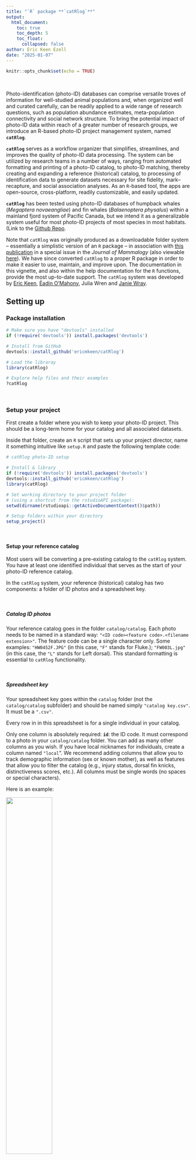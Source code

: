 ```yaml
---
title: "`R` package **`catRlog`**"
output:
  html_document:
    toc: true
    toc_depth: 5
    toc_float: 
      collapsed: false
author: Eric Keen Ezell
date: "2025-01-07"
---
```


```r
knitr::opts_chunk$set(echo = TRUE)
```

&nbsp;  

Photo-identification (photo-ID) databases can comprise versatile troves of information for well-studied animal populations and, when organized well and curated carefully, can be readily applied to a wide range of research questions, such as population abundance estimates, meta-population connectivity and social network structure. To bring the potential impact of photo-ID data within reach of a greater number of research groups, we introduce an R-based photo-ID project management system, named **`catRlog`**.  


**`catRlog`** serves as a workflow organizer that simplifies, streamlines, and improves the quality of photo-ID data processing. The system can be utilized by research teams in a number of ways, ranging from automated formatting and printing of a photo-ID catalog, to photo-ID matching, thereby creating and expanding a reference (historical) catalog, to processing of identification data to generate datasets necessary for site fidelity, mark–recapture, and social association analyses. As an `R`-based tool, the apps are open-source, cross-platform, readily customizable, and easily updated.  


**`catRlog`** has been tested using photo-ID databases of humpback whales (*Megaptera novaeangliae*) and fin whales (*Balaenoptera physalus*) within a mainland fjord system of Pacific Canada, but we intend it as a generalizable system useful for most photo-ID projects of most species in most habitats. (Link to the [Github Repo](https://github.com/ericmkeen/catRlog).  

Note that `catRlog` was originally produced as a downloadable folder system -- essentially a simplistic version of an `R` package -- in association with [this publication](https://link.springer.com/article/10.1007%2Fs42991-021-00158-7) in a special issue in the *Journal of Mammalogy* (also viewable [here](https://rdcu.be/csdPC)). We have since converted `catRlog` to a proper R package in order to make it easier to use, maintain, and improve upon. The documentation in this vignette, and also within the help documentation for the `R` functions, provide the most up-to-date support. The `catRlog` system was developed by [Eric Keen](https://new.sewanee.edu/our-faculty-staff/eric-ezell/), [Éadin O'Mahony](https://eadinomahony.wordpress.com/), Julia Wren and [Janie Wray](https://bcwhales.org/our-team/). 


## Setting up

### Package installation 

```r
# Make sure you have "devtools" installed
if (!require('devtools')) install.packages('devtools')

# Install from GitHub
devtools::install_github('ericmkeen/catRlog')

# Load the libraray
library(catRlog)

# Explore help files and their examples
?catRlog
```

&nbsp;  

### Setup your project

First create a folder where you wish to keep your photo-ID project. This should be a long-term home for your catalog and all associated datasets.  

Inside that folder, create an `R` script that sets up your project director, name it something intuitive like `setup.R` and paste the following template code:  

```r
# catRlog photo-ID setup

# Install & library
if (!require('devtools')) install.packages('devtools')
devtools::install_github('ericmkeen/catRlog')
library(catRlog)

# Set working directory to your project folder
# (using a shortcut from the rstudioAPI package):
setwd(dirname(rstudioapi::getActiveDocumentContext()$path))

# Setup folders within your directory
setup_project()

```

&nbsp;  

#### Setup your reference catalog

Most users will be converting a pre-existing catalog to the `catRlog` system. You have at least one identified individual that serves as the start of your photo-ID reference catalog. 

In the `catRlog` system, your reference (historical) catalog has two components: a folder of ID photos and a spreadsheet key. 

&nbsp;  

##### Catalog ID photos 

Your reference catalog goes in the folder `catalog/catalog`. Each photo needs to be named in a standard way: `"<ID code><feature code>.<filename extension>"`. The feature code can be a single character only. Some examples: `"HW0452F.JPG"` (in this case, `"F"` stands for Fluke.); `"FW003L.jpg"` (in this case, the `"L"` stands for Left dorsal). This standard formatting is essential to `catRlog` functionality.

&nbsp;  

##### Spreadsheet key

Your spreadsheet key goes within the `catalog` folder (not the `catalog/catalog` subfolder) and should be named simply `"catalog key.csv"`.  It must be a `".csv"`.  

Every row in in this spreadsheet is for a single individual in your catalog. 

Only one column is absolutely required: **`id`**: the ID code. It must correspond to a photo in your `catalog/catalog` folder.  You can add as many other columns as you wish. If you have local nicknames for individuals, create a column named `"local`". We recommend adding columns that allow you to track demographic information (sex or known mother), as well as features that allow you to filter the catalog (e.g., injury status, dorsal fin knicks, distinctiveness scores, etc.). All columns must be single words (no spaces or special characters).  

Here is an example:  

![](img/key_eg.png){width=50%} 

&nbsp;


**With these data in place, you should now be able** to open an interactive dashboard that allows you to peruse and filter your reference catalog:  

```r
catalog()
```


&nbsp;  
![](img/catalog_eg.png){width=90%}. 

&nbsp;  



##### Custom filtering options

The `catalog()` function accepts an input, `"filters"`, that allows you to add filter options to the Shiny app that is launched. You can provide up to three different column names from your `catalog key.csv` to use as filters. Supply them as a character vector, like this: 

```r
catalog(filters = c('injury', 'nick', 'hole'))
```

&nbsp;  

#### Bring in sightings

All records of photo-identifications should be provided as spreadsheets within the `events` folder. A convenient way to name these spreadsheets would be `"<year> <platform or photographer>.csv"`, but the spreadsheets can be named whatever you want.  

Note, however, that if there are photos associated with these events, the spreadsheet name must be exactly the same as the corresponding photo collection within the `photos` folder. For example, if I have an events spreadsheet named `"events/2016 Bangarang.csv"`, the photos associated with those events must be in a subfolder named `"photos/2016 Bangarang"`.  

In your events spreadsheet, each row represents a single identification of an individual from a single encounter. You are free to have multiple ID photos for an individual in any given encounter (e.g., a left dorsal photo and a right dorsal photo), but each photo you wish to match with must have its own row. 

The required columns are: 

- **`year`**: numeric in "YYYY" format.  

- **`month`**: numeric from 1-12.  

- **`day`**: numeric from 1-31.  

- **`group`**: a unique numeric identifier for each social group. Group identifiers only need to be unique for each day of effort.   


Semi-required columns are:  

- **`file`**: the image filename in the corresponding photos collection. Filetype extension is not required.  You need this column if you want to take advantage of matching and scoring features of the `catRlog` system, but it is not needed if you just wish to use the analytical functions in order to summarize your sighting histories. If the latter, the `id` column must be present.   

- **`id`**: the identification code for the individual. If the `file` is supplied, you can use the `catRlog` scoring and matching features to automatically fill in this `id` column. If `file` is not supplied, you will need to manually provide the `id` in order to use `catRlog`'s analytical features.  


Optional columns recognized by the `catRlog` system include...  

- **`lat`**: Latitude in decimal degrees, with southern hemisphere values negative.  

- **`lon`**: Longitude in decimal degrees, with western hemisphere values negative.  

...but you can have as many additional columns as you wish.  

Here's an example:  

![](img/events.png){width=90%}. 

&nbsp;  


#### Bring in photo collections 

If you want to match new photo collections to your reference catalog, add new individuals to your reference catalog, etc., you should add photo collections to your `catRlog` project. Each collection should go within its own subfolder in the `photos` folder. 

Backing up data is really important, as always. It may be best to consider this `catRlog` copy of your photos as the "working copy", with a backup saved on a separate hard drive or in the cloud. This would allow you to delete extraneous photos (e.g., scenic shots, non-ID shots, blurred shots, etc.) from the working copy within your `catRlog` folder. This saves space and reduces workloads downstream. This would also allow you to keep only the best ID photo of each feature for each individual in each encounter. This step is essential to reducing workload and avoiding confusion at the scoring and matching stages of the photo-ID project workflow. 

Once you have reduced your photo collection in these ways, this is a good time to rotate and crop ID photos so that the individual fills the frame and the aspect ratio is consistent for all photos in your system. For whales, for example, we use a 3:1 ratio. 

Remember: as noted above, your photo collections must be named the exact same as the corresponding events spreadsheet. Every photo collection needs an events spreadsheet. 

If you do not yet have a spreadsheet created, you can use the `catRlog` function `stage_events()` to jumpstart the creation of an events spreadsheet based on the files in a photo collection. See that function's documentation for details.  

&nbsp;  

With these events and photo collections in place, you are now ready to use the `catRlog` system to manage your photo-ID project. 

&nbsp;  

## Workflow

Managing a photo-ID project involves these basic steps:

- **Score photos** for distinctiveness and quality.  

- **Match photos to your reference catalog.** This is usually done by multiple analysts for redundancy and quality control. You must then reconcile match sessions across analysts and handle any discrepancies.  

- **Update the reference catalog** with any new individuals or better pictures of pre-existing individuals.   

- **Prepare a print-ready PDF of your reference catalog**

(Repeat the above steps until you are ready to do some analyses on your long-term dataset.)

- **Compile datasets to address specific analytical questions.**

&nbsp;  

#### Scoring photos

Use catRlog's scoring app to efficiently rate each photo in a collection according to standard metrics.  

```r
score()
```

When you open the app, the first tab to appear ...

&nbsp;   

![](img/scoring_pg1.png){width=90%}. 

&nbsp;  


... asks that you enter analyst initials. Doing so unlocks a botton to select a ‘scoring session’ file where your work will be saved. You can ‘Start a new session’ by providing a ‘Session Description’ (tip: I usually use the name of the photo collection).

Select the photo collection you wish to score, then go to the ‘GO SCORE’ tab, where you will scrutinize each photo in the collected one at a time. 

&nbsp;   

![](img/scoring_pg2.png){width=90%}. 

&nbsp;  


Select quality scores for each field. Once all fields have been changed from NA, the option to click “Save & Next” will appear. This will save your scores to the scoring session's `.csv` file. Here is an example of what the scoring `.csv` output looks like: 

&nbsp;   

![](img/scoring_output.png){width=85%}. 

&nbsp;  


Note that, while it is logical to score photos at this stage in the workflow, it does not technically *need* to happen until you want to compile datasets to perform analyses (the final stage), at which point you are compiling datasets based upon quality scores and distinctiveness. So it is fine to carry out matching before or during the process of scoring images. In fact, scoring can even be done in the absence of reference catalog data in the `catalog` folder. 

&nbsp;  

#### Matching photos

When you run the `catRlog` function `match()`...  

```r
match()
```

a `Shiny` app will appear: 

&nbsp;   

![](img/matching_setup.png){width=90%}. 

&nbsp;  


The first tab asks that you enter analyst initials. Doing so unlocks the option to select a ‘matching session’ file where your work will be saved. You can ‘Start a new session’ by providing a ‘Session Description’ (tip: I usually just use the name of the photo collection I am working on).

Select the photo collection you wish to match, then go to the ‘GO MATCH’ tab. 

&nbsp;  

![](img/matching_match.png){width=90%}. 

&nbsp;  


The top image is from the photo collection. This is the photo-ID you are trying to find in the reference catalog. The bottom image is from the reference catalog. Information about this image is being pulled from `catalog/catalog key.csv`.

**Recommended workflow:**   
- For each photo to match, flip through the reference catalog to look for a match. You may filter the reference catalog according to features and marks (see the checkboxes halfway down the screen). These checkboxes correspond to columns in `catalog key.csv`.  

- If you know of an individual in the catalog that might be the match, you may search for it based on ID code and/or local name (you may need to scroll down to see this feature).  

- If the query is not easy to identify and several reference catalog IDs may qualify as a match, use the ‘Add to maybes’ button to track candidate matches. After going through the full catalog, you can then click the checkbox to ‘Filter to maybes’ (this will only appear after the button ‘Add to Maybes’ has been clicked once) and look more closely at the candidates you selected.  

- **Make a decision:** If you found a match and are 100% confident, click the **"100% Match"** button.  

- If you may have found a match but are not certain, click the **"Low-Confidence Match"** button. (*Note:* You may need to scroll down to see this option). If the photo is simply too poor to find a match with confidence, click the **"Photo too poor!"** button.  

- If the photo is of an individual that is definitely not in the reference catalog, click **"No match! New whale!"**.  

- Clicking any of these buttons will save your match decision and automatically take you to the next photo to be matched.  

- If you wish to review the match decisions you are saving, check out the ‘review’ tab.  

- Once you are done matching all the photos in this collection, simply close the app.


&nbsp;  

##### Reconciling match sessions

In most applications, multiple analysts will attempt matching a photo collection to the reference catalog. These redundant decisions must then be reconciled in order to arrive at a final decision for each photo-identification. This step will produce a single, finalized match record. Note that this step is necessary regardless of how many analysts have worked on a photo collection, even if only a single analyst was used.

Run this function ... 

```r
review_matches()
```

And a `Shiny` app will launch. On the Setup tab, select the match sessions that you want to reconcile. You can select several. Once you select these match sessions, the option to “Import Match Sessions” will appear. Click that button.  

After clicking, a new button will appear to "Parse matches" into sets of unanimous decisions and ‘discrepancies’ (i.e., inconsistent match decisions amongst analysts). Click it.

If there are NO discrepancies, a button will appear to ‘Consolidate & store reviewed matches’ (see screenshot to bottom-right). Click it.  

&nbsp;  

![](img/reconcile_without.png){width=90%}. 

&nbsp;  


This will produce a .csv file in catRlog/3 matches/reviewed matches with the filename “Reviewed Matches <YYYMMDD HHMMSS> .csv”. Once done, simply close the app.  

However, if there ARE discrepancies, you will be alerted as such:

&nbsp;  

![](img/reconcile_with.png){width=90%}. 

&nbsp;  


In this case, go to the “DISCREPANCY” tab:

&nbsp;   

![](img/reconcile_eg.png){width=90%}. 

&nbsp;  



This page is divided into four sections:  

- Top section displays the photo connected to the first disputed match.  

- Second section displays the potential matches within the reference catalog. (If the decision is that the photo is too poor to match or that this is a new individual, this space will be blank.). 

- Third section displays the match decisions in table format.  

- Bottom section is where you make your final decision about this match. If you decide that one of these matches is correct (‘Successful match’ option), you will be able to choose which reference catalog ID is the correct one.  

- Once you click an option other than “No decision”, the option will appear to ‘Save Final Decision’. 

- Do this for every discrepancy until there are no more outstanding. 

- You can then go back to the "Setup" tab and find that there is now an button option to ‘Consolidate & store reviewed matches’.

&nbsp;  

#### Update historical catalog

##### Register new IDs

Before the photos you have matched can be assigned a corresponding ID code, all of those ID codes must exist. However, the matching process is likely to uncover individuals who are not yet in the historical catalog. To register new IDs in the historical catalog, run the following:

```r
register_new_ids()
```

&nbsp;   

![](img/register_setup.png){width=90%}. 

&nbsp;  


Select the Reviewed Matches you want to look in for new individuals and click ‘Import Reviewed Matches’. If there are any new whales to register, go to the “REGISTRATION!” tab.  
&nbsp;   

![](img/register_register.png){width=90%}. 

&nbsp;  


The first new whale will be displayed. Above it is a small note indicating what the current final ID code is in your `"catalog key.csv"`.  

Select the feature displayed in this image, type in the new ID code you will assign this individual, and, if you wish, provide a local identifier / nickname in the ‘New Name’ input.  

Once you type in a new ID, the button to “Assign ID (and add to catalog, if needed).” (The parenthetical refers to the fact that you will likely have multiple photos of a single new arrival.) Click it.

When you do, this image will be copied to `catRlog/catalog` and renamed according to its new ID and the feature you selected. In addition, a new line for this new ID code will be written in `"catalog/catalog key.csv"`.  Note that, before changes are made, a backup version of the key will be save to the subfolder `catalog/old keys`.

This individual will then be added to the “New Arrivals” section at the bottom of the page. If you have subsequent images of this new whale, you will be able to use these images as a reference for typing in the correct ID code. 

Once you have registered all new whales, simply close the app.

Finally, open `"catalog key.csv"` and manually enter feature scores (0 or 1) to each category. This step is essential; the new whale will not show up in matching / digital flipbook apps until these details are added.  

&nbsp;  

##### Update IDs already in catalog

After processing a new photo collection, it is possible that you will have photos of individuals that (1) are higher quality than the ID photo in the historical catalog, (2)  contain more recent marks that are not depicted in the historical catalog, and/or (3) depict a feature that is not yet documented within the historical catalog.  

To replace photos or add photos of new features to the historical catalog, run this function: 

```r
update_catalog()
```

A `Shiny` app will launch:  

&nbsp;   

![](img/update_catalog.png){width=90%}. 

&nbsp;  


The top image will show an individual in the reference catalog. The bottom images will be all instances of this individual found among the photo collections currently present 
within the catRlog system.

Note: the reference catalog will be filtered only to those individuals that have been seen in the photo collections.

Step through the sightings of this individual. If there is a better photo of the feature depicted in the reference catalog, click on “Replace catalog image!”. This will replace the current image in `catalog/catalog` (which will be sent to `catalog/replaced`, in case you make a mistake) with the new photo. 

If there is a photo with a feature not yet documented in the historical catalog, click "Add new feature". This will copy the new photo to `catalog/catalog` with the filename “<ID>X.<filetype>”. Example: “fw0043X.JPG”. Navigate to this folder in Finder and manually replace “X” with the correct feature code of your choice.  

Once you have done this for all individuals in the reference catalog, close the app.

Note that, if you ever have to manually correct the reference catalog in any way (e.g., finding an accidental duplicate within the catalog), keep notes on any changes within your own text file. 

&nbsp;  

##### Update event spreadsheets

Once all matches have an ID code, including new arrivals, you can update event tables to include these match results. Run this function to launch a `Shiny` app:  

```r
update_events()
```

&nbsp;   

![](img/assign.png){width=90%}. 

&nbsp;  


- To assign match results to event spreadsheets, first select the Reviewed Matches you want to use. 
- Then select the event spreadsheet you want to update with the IDs in that match file.  
- Click “Assign matches to these event files”

This action will cause the following to occur:

- A backup version of the selected event file will be saved in `events/backups`.  

- In the original version of the event file, a column will be added and named `"id"`.  If a column named ‘id’ already exists, that column will be renamed ‘id.old’ so that it is not overwritten.  

- The match decision will be placed in this column according to the image filename listed in column ‘file’. Any match decision of “Photo too Poor” will appear as NA. Any event row whose image filename is not included in the match file will have ’NA’ placed in its ‘id’ column.  

- Close the app.

&nbsp;  

#### Prepare print-ready catalog

**Note: this function is not yet ready for release; including planned documentation here as a placeholder!**

To ‘publish’ your historical catalog as a print-ready PDF, such as something like this...

&nbsp;   

![](img/print_eg.png){width=95%}. 

&nbsp;  


...run the `print_catalog()` function. 

```r
print_catalog()
```

This function takes a single input, `settings`, which is a list that determines how exactly your catalog is compiled. 

```r
# example of settings input will go here.
```

These settings will determine how the PDF is created. The default settings are staged for a two-feature catalog in which the abbreviations are L (i.e., left dorsal)s and R (i.e., right dorsals). However, this can be changed by opting out of the default settings.   

The most important setting is “Features to Include”. You can specify one or two features and provide any feature code you wish – it just has to correspond to the feature code used in the image filenames within catRlog / 4 catalog / catalog.  See further details within the detail column of settings.txt.

**Tip:** if your catalog is large, I suggest building first with only a few IDs, e.g., 9, 
to make sure that PDF production works at the basic level. 

Compiling your PDF may take several minutes. You can track progress under the “R Markdown” console tab in R Studio. The PDF will be saved to `print/ID pages/`.  

Inside the `print` folder, there is also a folder staged for you to place front matter material (e.g., introduction, cover pages, acknowledgements, etc.). You can produce these in separate software, save them as a PDF, then use a PDF editor (e.g., [smallpdf.com](smallpdf.com) to merge the front matter together with the ID pages file of your choice.  

&nbsp;  


#### Compile datasets for analysis

When it is time to use your photo-identification database to address a research question, compile your data into the datasets you need using the following function...

```r
analysis_dashbaord()
```

... which launches this `Shiny` app:  

&nbsp;  

![](img/analysis.png){width=80%} 

&nbsp;  


- In this app, first select the datasets you wish to compile. (See examples of these data products in the next section.) Note that all of these datasets hinge upon the event spreadsheets in the `events` folder. If anything in those `events` spreadsheets are erroneous or incomplete, the datasets produced here will be also.   

- If you wish to control which events are included based on the quality of photographs, the distinctiveness of individuals, the reproductive status of individuals, or a minimum sighting threshold, specify those settings.   

- Note: Several of these settings require photo quality scores. The `score_photos()` function will summarize these scores as follows: the feature distinctiveness score will appear in a column named ‘distinct’. The image quality scores will be summarized into a single number (3 = one or more categories was a 3; 12 = all scores were either 1 or 2; 2 = all scores were 2; 1 = all scores were 1.). 

- Next, specify settings regarding the kind of association weights to calculate (if applicable), and the file type of the data output.   

- Click “Begin!” and track progress on the R Studio console.  

- Once the process is complete, you will be able to review the datasets under the ‘review’ tab, or within the `analysis/datasets` folder.  

Next we review the datasets produced by this app:  

###### **`"events.csv"`**

A compilation of all events spreadsheets (each row is a photo-identification event; i.e., there can be multiple rows for a single group encounter)

&nbsp;   

![](img/events.png){width=90%}. 

&nbsp;  


New columns: 
- `groupid` = unique identifier for each group (YYYYMMDDGG);   

- `doy` = the calendar day of year;   

- `yfrac` = the date as a fraction of year;    

- `path` = path to photo collection;   

- `distinct` and `score` (see notes above).  

- (`lat` and `lon` are included even if they did not exist in the original event tables. Missing values are assigned NA). 

###### **`"ILV.csv"`**

A summary of the encounter history for each individual (ILV = Individual-Level Variables; each row is a unique ID)

&nbsp;   

![](img/ILV.png){width=90%}. 

&nbsp;  

- Columns `id`, `local`, `mother`, and `calf` are copied from `catatlog key.csv`.   

- `n` = number of encounters  

- `ny` = number of years encountered.  

- `doy.min` and `doy.max` are the first and last days of year, respectively, that this individual has been encountered.  

- `years`, `doys`, and `groups` are blank-space-separated lists of the years, days of year, and groups in which this individual has been encountered. These lists make it efficient and easy to compile dyadic associations and other data.


###### **`"groups.csv"`**

A summary of each group encounter (each row is a unique encounter)

&nbsp;  

![](img/groups.png){width=90%}. 

&nbsp;  


New columns:   

- `groupid` = unique identifier for each group (YYYYMMDDGG) – unique to the entire event table.  

- `py` = Platform year descriptor.  

- `platform` = Platform.  

- `year`, `month`, `day`. 

- `doy` = the calendar day of year;   

- `yfrac` = the date as a fraction of year;    

- `time` 

- `group` = group identifier from day of field effort. 

- `size` = minimum group size (according to number of photo-identifications in encounter). 

- (`lat` and `lon` are included even if they did not exist in the original event tables. Missing values are assigned NA).  

- `id` = blank-space-separated list of the individuals identified within this group.  


###### **`"capture-histories.csv"`**

Capture history summary of each individual, formatted for use in Rmark.

&nbsp;  

![](img/capture_histories.png){width=90%}. 

&nbsp;  


New column: 

- `ch` = A digit for each sampling period (in the default case, years; this can be modified within the R code). 0= not observed; 1= observed.  


###### **`"dyads.csv"`**

Metrics for all possible dyadic associations. This spreadsheet can be extremely long if your catalog is large.

&nbsp;  

![](img/dyads.png){width=90%}. 

&nbsp;  


- `yrA`, `yrB` = Number of years individuals A and B have been seen. 

- `yrX` = Number of years A and B have been encountered together in the same groups.  

- `nA`, `nB` = Number of encounters of A and B. 

- `X` = Number of encounters in which A and B have been found together. yA = Number of encounters with A in which B was absent.  

- `yB` = Number of encounters with B in which A was absent.  

- `yabx` = nA + nB – X. 

- `ynull` = Number of encounters that included neither A nor B.   

- `hwi` = Half-weight index of association.  

- `sri` = Simple-ratio index of association. 

###### **`"association-matrix.csv"`**

An N x N matrix in which the columns list out the individuals, the rows list out the same individuals in the same order, and the data in cells provide the association weights. In this example, the diagonal values (representing self-association weights) have not been corrected to 0.

&nbsp;  

![](img/association_matrix.png){width=90%}. 

&nbsp;  



## Troubleshooting & updating

If you discover any issues or ways to improve the package (we are sure there are many), please create a [Github Issue](https://github.com/ericmkeen/catRlog/issues).

&nbsp;   

![](img/fin.png){width=60%}
&nbsp;  
(*fin*)
